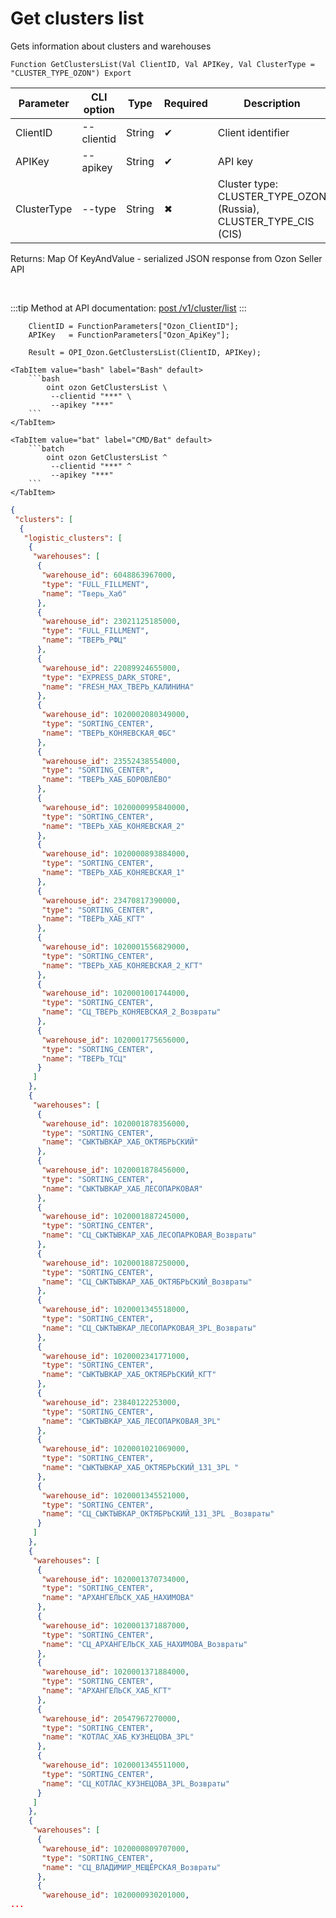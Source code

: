 ﻿---
sidebar_position: 1
description: Get clusters list and other functions to work with Ozon in the Open Integration Package, a free open-source integration library for 1C:Enterprise 8, OneScript and CLI
keywords: [1C, 1С, 1С:Enterprise, 1С:Enterprise 8.3, API, Integration, Services, Exchange, OneScript, CLI, Ozon]
---


# Get clusters list
 Gets information about clusters and warehouses



`Function GetClustersList(Val ClientID, Val APIKey, Val ClusterType = "CLUSTER_TYPE_OZON") Export`

  | Parameter | CLI option | Type | Required | Description |
  |-|-|-|-|-|
  | ClientID | --clientid | String | &#x2714; | Client identifier |
  | APIKey | --apikey | String | &#x2714; | API key |
  | ClusterType | --type | String | &#x2716; | Cluster type: CLUSTER_TYPE_OZON (Russia), CLUSTER_TYPE_CIS (CIS) |

  
  Returns:  Map Of KeyAndValue - serialized JSON response from Ozon Seller API

<br/>

:::tip
Method at API documentation: [post /v1/cluster/list](https://docs.ozon.ru/api/seller/#operation/SupplyDraftAPI_DraftClusterList)
:::
<br/>



```bsl title="1C:Enterprise/OneScript code example"
    ClientID = FunctionParameters["Ozon_ClientID"];
    APIKey   = FunctionParameters["Ozon_ApiKey"];

    Result = OPI_Ozon.GetClustersList(ClientID, APIKey);
```
 

 <Tabs>
  
    <TabItem value="bash" label="Bash" default>
        ```bash
            oint ozon GetClustersList \
             --clientid "***" \
             --apikey "***"
        ```
    </TabItem>
  
    <TabItem value="bat" label="CMD/Bat" default>
        ```batch
            oint ozon GetClustersList ^
             --clientid "***" ^
             --apikey "***"
        ```
    </TabItem>
</Tabs>


```json title="Result"
{
 "clusters": [
  {
   "logistic_clusters": [
    {
     "warehouses": [
      {
       "warehouse_id": 6048863967000,
       "type": "FULL_FILLMENT",
       "name": "Тверь_Хаб"
      },
      {
       "warehouse_id": 23021125185000,
       "type": "FULL_FILLMENT",
       "name": "ТВЕРЬ_РФЦ"
      },
      {
       "warehouse_id": 22089924655000,
       "type": "EXPRESS_DARK_STORE",
       "name": "FRESH_MAX_ТВЕРЬ_КАЛИНИНА"
      },
      {
       "warehouse_id": 1020002080349000,
       "type": "SORTING_CENTER",
       "name": "ТВЕРЬ_КОНЯЕВСКАЯ_ФБС"
      },
      {
       "warehouse_id": 23552438554000,
       "type": "SORTING_CENTER",
       "name": "ТВЕРЬ_ХАБ_БОРОВЛЁВО"
      },
      {
       "warehouse_id": 1020000995840000,
       "type": "SORTING_CENTER",
       "name": "ТВЕРЬ_ХАБ_КОНЯЕВСКАЯ_2"
      },
      {
       "warehouse_id": 1020000893884000,
       "type": "SORTING_CENTER",
       "name": "ТВЕРЬ_ХАБ_КОНЯЕВСКАЯ_1"
      },
      {
       "warehouse_id": 23470817390000,
       "type": "SORTING_CENTER",
       "name": "ТВЕРЬ_ХАБ_КГТ"
      },
      {
       "warehouse_id": 1020001556829000,
       "type": "SORTING_CENTER",
       "name": "ТВЕРЬ_ХАБ_КОНЯЕВСКАЯ_2_КГТ"
      },
      {
       "warehouse_id": 1020001001744000,
       "type": "SORTING_CENTER",
       "name": "СЦ_ТВЕРЬ_КОНЯЕВСКАЯ_2_Возвраты"
      },
      {
       "warehouse_id": 1020001775656000,
       "type": "SORTING_CENTER",
       "name": "ТВЕРЬ_ТСЦ"
      }
     ]
    },
    {
     "warehouses": [
      {
       "warehouse_id": 1020001878356000,
       "type": "SORTING_CENTER",
       "name": "СЫКТЫВКАР_ХАБ_ОКТЯБРЬСКИЙ"
      },
      {
       "warehouse_id": 1020001878456000,
       "type": "SORTING_CENTER",
       "name": "СЫКТЫВКАР_ХАБ_ЛЕСОПАРКОВАЯ"
      },
      {
       "warehouse_id": 1020001887245000,
       "type": "SORTING_CENTER",
       "name": "СЦ_СЫКТЫВКАР_ХАБ_ЛЕСОПАРКОВАЯ_Возвраты"
      },
      {
       "warehouse_id": 1020001887250000,
       "type": "SORTING_CENTER",
       "name": "СЦ_СЫКТЫВКАР_ХАБ_ОКТЯБРЬСКИЙ_Возвраты"
      },
      {
       "warehouse_id": 1020001345518000,
       "type": "SORTING_CENTER",
       "name": "СЦ_СЫКТЫВКАР_ЛЕСОПАРКОВАЯ_3PL_Возвраты"
      },
      {
       "warehouse_id": 1020002341771000,
       "type": "SORTING_CENTER",
       "name": "СЫКТЫВКАР_ХАБ_ОКТЯБРЬСКИЙ_КГТ"
      },
      {
       "warehouse_id": 23840122253000,
       "type": "SORTING_CENTER",
       "name": "СЫКТЫВКАР_ХАБ_ЛЕСОПАРКОВАЯ_3PL"
      },
      {
       "warehouse_id": 1020001021069000,
       "type": "SORTING_CENTER",
       "name": "СЫКТЫВКАР_ХАБ_ОКТЯБРЬСКИЙ_131_3PL "
      },
      {
       "warehouse_id": 1020001345521000,
       "type": "SORTING_CENTER",
       "name": "СЦ_СЫКТЫВКАР_ОКТЯБРЬСКИЙ_131_3PL _Возвраты"
      }
     ]
    },
    {
     "warehouses": [
      {
       "warehouse_id": 1020001370734000,
       "type": "SORTING_CENTER",
       "name": "АРХАНГЕЛЬСК_ХАБ_НАХИМОВА"
      },
      {
       "warehouse_id": 1020001371887000,
       "type": "SORTING_CENTER",
       "name": "СЦ_АРХАНГЕЛЬСК_ХАБ_НАХИМОВА_Возвраты"
      },
      {
       "warehouse_id": 1020001371884000,
       "type": "SORTING_CENTER",
       "name": "АРХАНГЕЛЬСК_ХАБ_КГТ"
      },
      {
       "warehouse_id": 20547967270000,
       "type": "SORTING_CENTER",
       "name": "КОТЛАС_ХАБ_КУЗНЕЦОВА_3PL"
      },
      {
       "warehouse_id": 1020001345511000,
       "type": "SORTING_CENTER",
       "name": "СЦ_КОТЛАС_КУЗНЕЦОВА_3PL_Возвраты"
      }
     ]
    },
    {
     "warehouses": [
      {
       "warehouse_id": 1020000809707000,
       "type": "SORTING_CENTER",
       "name": "СЦ_ВЛАДИМИР_МЕЩЁРСКАЯ_Возвраты"
      },
      {
       "warehouse_id": 1020000930201000,
...
```
